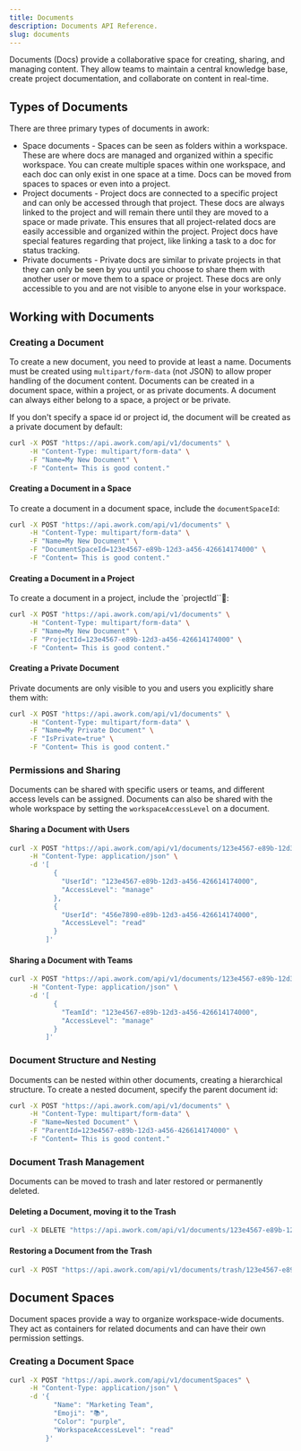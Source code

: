 ```yaml
---
title: Documents
description: Documents API Reference.
slug: documents
---
```


Documents (Docs) provide a collaborative space for creating, sharing, and managing content.
They allow teams to maintain a central knowledge base, create project documentation, and collaborate on content in real-time.

## Types of Documents
There are three primary types of documents in awork:
- Space documents - Spaces can be seen as folders within a workspace. These are where docs are managed and organized within a specific workspace. You can create multiple spaces within one workspace, and each doc can only exist in one space at a time. Docs can be moved from spaces to spaces or even into a project. 
- Project documents - Project docs are connected to a specific project and can only be accessed through that project. These docs are always linked to the project and will remain there until they are moved to a space or made private. This ensures that all project-related docs are easily accessible and organized within the project. Project docs have special features regarding that project, like linking a task to a doc for status tracking.
- Private documents - Private docs are similar to private projects in that they can only be seen by you until you choose to share them with another user or move them to a space or project. These docs are only accessible to you and are not visible to anyone else in your workspace. 


## Working with Documents

### Creating a Document
To create a new document, you need to provide at least a name. Documents must be created using `multipart/form-data` (not JSON) to allow proper handling of the document content.
Documents can be created in a document space, within a project, or as private documents.
A document can always either belong to a space, a project or be private.

If you don't specify a space id or project id, the document will be created as a private document by default:

```sh title="Request"
curl -X POST "https://api.awork.com/api/v1/documents" \
     -H "Content-Type: multipart/form-data" \
     -F "Name=My New Document" \
     -F "Content= This is good content."
```

#### Creating a Document in a Space
To create a document in a document space, include the `documentSpaceId`:

```sh title="Request"
curl -X POST "https://api.awork.com/api/v1/documents" \
     -H "Content-Type: multipart/form-data" \
     -F "Name=My New Document" \
     -F "DocumentSpaceId=123e4567-e89b-12d3-a456-426614174000" \
     -F "Content= This is good content."
```

#### Creating a Document in a Project
To create a document in a project, include the `projectId``:

```sh title="Request"
curl -X POST "https://api.awork.com/api/v1/documents" \
     -H "Content-Type: multipart/form-data" \
     -F "Name=My New Document" \
     -F "ProjectId=123e4567-e89b-12d3-a456-426614174000" \
     -F "Content= This is good content."
```

#### Creating a Private Document
Private documents are only visible to you and users you explicitly share them with:

```sh title="Request"
curl -X POST "https://api.awork.com/api/v1/documents" \
     -H "Content-Type: multipart/form-data" \
     -F "Name=My Private Document" \
     -F "IsPrivate=true" \
     -F "Content= This is good content."
```

### Permissions and Sharing
Documents can be shared with specific users or teams, and different access levels can be assigned. Documents can also be shared with the whole workspace by setting the `workspaceAccessLevel` on a document.

#### Sharing a Document with Users

```sh title="Request"
curl -X POST "https://api.awork.com/api/v1/documents/123e4567-e89b-12d3-a456-426614174000/contributors" \
     -H "Content-Type: application/json" \
     -d '[
           {
             "UserId": "123e4567-e89b-12d3-a456-426614174000",
             "AccessLevel": "manage"
           },
           {
             "UserId": "456e7890-e89b-12d3-a456-426614174000",
             "AccessLevel": "read"
           }
         ]'
```

#### Sharing a Document with Teams
```sh title="Request"
curl -X POST "https://api.awork.com/api/v1/documents/123e4567-e89b-12d3-a456-426614174000/teams" \
     -H "Content-Type: application/json" \
     -d '[
           {
             "TeamId": "123e4567-e89b-12d3-a456-426614174000",
             "AccessLevel": "manage"
           }
         ]'
```

### Document Structure and Nesting
Documents can be nested within other documents, creating a hierarchical structure. To create a nested document, specify the parent document id:

```sh title="Request"
curl -X POST "https://api.awork.com/api/v1/documents" \
     -H "Content-Type: multipart/form-data" \
     -F "Name=Nested Document" \
     -F "ParentId=123e4567-e89b-12d3-a456-426614174000" \
     -F "Content= This is good content."
```

### Document Trash Management
Documents can be moved to trash and later restored or permanently deleted.

#### Deleting a Document, moving it to the Trash

```sh title="Request"
curl -X DELETE "https://api.awork.com/api/v1/documents/123e4567-e89b-12d3-a456-426614174000"
```

#### Restoring a Document from the Trash

```sh title="Request"
curl -X POST "https://api.awork.com/api/v1/documents/trash/123e4567-e89b-12d3-a456-426614174000/restore"
```

## Document Spaces
Document spaces provide a way to organize workspace-wide documents. They act as containers for related documents and can have their own permission settings.

### Creating a Document Space

```sh title="Request"
curl -X POST "https://api.awork.com/api/v1/documentSpaces" \
     -H "Content-Type: application/json" \
     -d '{
           "Name": "Marketing Team",
           "Emoji": "📚",
           "Color": "purple",
           "WorkspaceAccessLevel": "read"
         }'
```